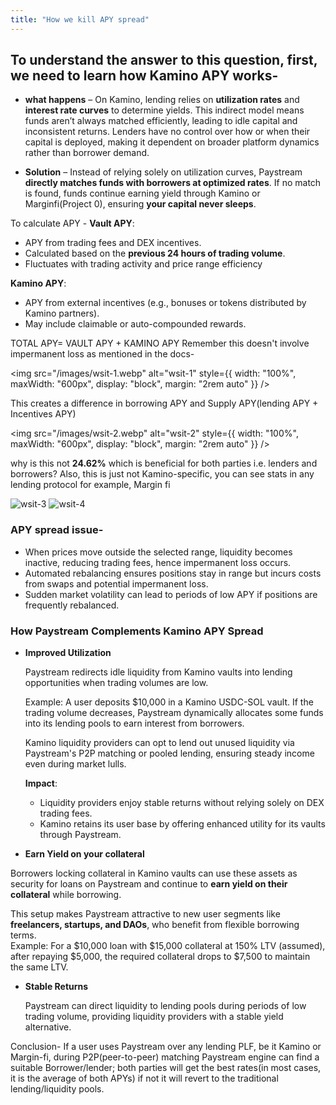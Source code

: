```yaml
---
title: "How we kill APY spread"
---
```


## To understand the answer to this question, first, we need to learn how Kamino APY works-

- **what happens** – On Kamino, lending relies on **utilization rates** and **interest rate curves** to determine yields. This indirect model means funds aren’t always matched efficiently, leading to idle capital and inconsistent returns. Lenders have no control over how or when their capital is deployed, making it dependent on broader platform dynamics rather than borrower demand.
  
- **Solution** – Instead of relying solely on utilization curves, Paystream **directly matches funds with borrowers at optimized rates**. If no match is found, funds continue earning yield through Kamino or Marginfi(Project 0), ensuring **your capital never sleeps**.


To calculate APY - **Vault APY**:

- APY from trading fees and DEX incentives.
- Calculated based on the **previous 24 hours of trading volume**.
- Fluctuates with trading activity and price range efficiency

**Kamino APY**:

- APY from external incentives (e.g., bonuses or tokens distributed by Kamino partners).
- May include claimable or auto-compounded rewards.

TOTAL APY= VAULT APY \+ KAMINO APY Remember this doesn't involve impermanent loss as mentioned in the docs-

<img src="/images/wsit-1.webp" alt="wsit-1" style={{ width: "100%", maxWidth: "600px", display: "block", margin: "2rem auto" }} />

This creates a difference in borrowing APY and Supply APY(lending APY \+ Incentives APY)

<img src="/images/wsit-2.webp" alt="wsit-2" style={{ width: "100%", maxWidth: "600px", display: "block", margin: "2rem auto" }} />

why is this not **24.62%** which is beneficial for both parties i.e. lenders and borrowers? Also, this is just not Kamino-specific, you can see stats in any lending protocol for example, Margin fi

<div style={{ display: "flex", gap: "2rem", justifyContent: "center", margin: "2rem 0" }}>
  <img src="/images/wsit-3.webp" alt="wsit-3" style={{ width: "48%", maxWidth: "400px" }} />
  <img src="/images/wsit-4.webp" alt="wsit-4" style={{ width: "48%", maxWidth: "400px" }} />
</div>


### APY spread issue-

- When prices move outside the selected range, liquidity becomes inactive, reducing trading fees, hence impermanent loss occurs.
- Automated rebalancing ensures positions stay in range but incurs costs from swaps and potential impermanent loss.
- Sudden market volatility can lead to periods of low APY if positions are frequently rebalanced.

### **How Paystream Complements Kamino APY Spread**

- **Improved Utilization**

  Paystream redirects idle liquidity from Kamino vaults into lending opportunities when trading volumes are low.

  Example: A user deposits \$10,000 in a Kamino USDC-SOL vault. If the trading volume decreases, Paystream dynamically allocates some funds into its lending pools to earn interest from borrowers.

  Kamino liquidity providers can opt to lend out unused liquidity via Paystream's P2P matching or pooled lending, ensuring steady income even during market lulls.

  **Impact**:
  - Liquidity providers enjoy stable returns without relying solely on DEX trading fees.
  - Kamino retains its user base by offering enhanced utility for its vaults through Paystream.
- **Earn Yield on your collateral**

Borrowers locking collateral in Kamino vaults can use these assets as security for loans on Paystream and continue to **earn yield on their collateral** while borrowing.

This setup makes Paystream attractive to new user segments like **freelancers, startups, and DAOs**, who benefit from flexible borrowing terms.  
Example: For a $10,000 loan with $15,000 collateral at 150% LTV (assumed), after repaying $5,000, the required collateral drops to $7,500 to maintain the same LTV.

- **Stable Returns**

  Paystream can direct liquidity to lending pools during periods of low trading volume, providing liquidity providers with a stable yield alternative.



Conclusion- If a user uses Paystream over any lending PLF, be it Kamino or Margin-fi, during P2P(peer-to-peer) matching Paystream engine can find a suitable Borrower/lender; both parties will get the best rates(in most cases, it is the average of both APYs) if not it will revert to the traditional lending/liquidity pools.







